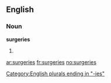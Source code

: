 ==English==

===Noun===
'''surgeries'''

# {{plural of|[[surgery]]}}

[[Category:English plurals ending in "-ies"]]

[[ar:surgeries]]
[[fr:surgeries]]
[[no:surgeries]]
